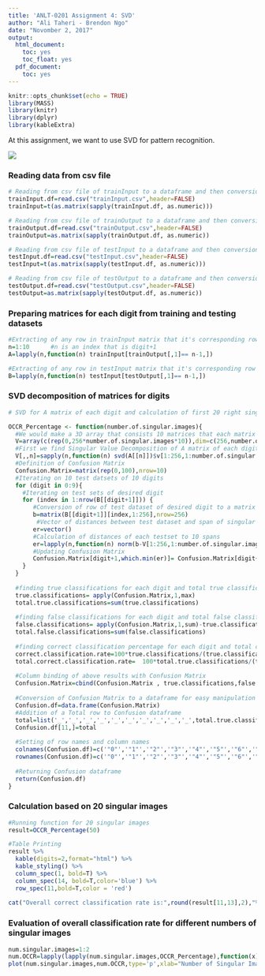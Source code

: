 ```yaml
---
title: 'ANLT-0201 Assignment 4: SVD'
author: "Ali Taheri - Brendon Ngo"
date: "Novomber 2, 2017"
output:
  html_document:
    toc: yes
    toc_float: yes
  pdf_document:
    toc: yes
---
```


```r
knitr::opts_chunk$set(echo = TRUE)
library(MASS)
library(knitr)
library(dplyr)
library(kableExtra)
```

At this assignment, we want to use SVD for pattern recognition.

![](Digits.png)


### Reading data from csv file
```r

# Reading from csv file of trainInput to a dataframe and then conversion to matrix for transposing
trainInput.df=read.csv("trainInput.csv",header=FALSE)
trainInput=t(as.matrix(sapply(trainInput.df, as.numeric))) 

# Reading from csv file of trainOutput to a dataframe and then conversion to matrix
trainOutput.df=read.csv("trainOutput.csv",header=FALSE)
trainOutput=as.matrix(sapply(trainOutput.df, as.numeric))

# Reading from csv file of testInput to a dataframe and then conversion to matrix for transposing
testInput.df=read.csv("testInput.csv",header=FALSE)
testInput=t(as.matrix(sapply(testInput.df, as.numeric))) 

# Reading from csv file of testOutput to a dataframe and then conversion to matrix
testOutput.df=read.csv("testOutput.csv",header=FALSE)
testOutput=as.matrix(sapply(testOutput.df, as.numeric)) 

```

### Preparing matrices for each digit from training and testing datasets

```r
#Extracting of any row in trainInput matrix that it's corresponding row in trainOutput matrix equals with desired digit, making matrices from them and finally preparing a list of these 10 matrices as A
n=1:10      #n is an index that is digit+1
A=lapply(n,function(n) trainInput[trainOutput[,1]== n-1,])

#Extracting of any row in testInput matrix that it's corresponding row in testOutput matrix equals with desired digit, making matrices from them and finally preparing a list of these 10 matrices as B
B=lapply(n,function(n) testInput[testOutput[,1]== n-1,])
```


### SVD decomposition of matrices for digits

``` r
# SVD for A matrix of each digit and calculation of first 20 right singular vectors as singular images

OCCR_Percentage <- function(number.of.singular.images){
  #We would make a 3D array that consists 10 matrices that each matrix is first desired number of singular images    of each digit                                                      
  V=array(c(rep(0,256*number.of.singular.images*10)),dim=c(256,number.of.singular.images,10)) 
  #First we find Singular Value Decomposition of A matrix of each digit and then will consider first 20 right    singular vectors as an orthonormal basis for row of A that are training Inputs
  V[,,n]=sapply(n,function(n) svd(A[[n]])$v[1:256,1:number.of.singular.images])
  #Definition of Confusion Matrix
  Confusion.Matrix=matrix(rep(0,100),nrow=10)
  #Iterating on 10 test datsets of 10 digits
  for (digit in 0:9){                                   
    #Iterating on test sets of desired digit
    for (index in 1:nrow(B[[digit+1]])) {               
       #Conversion of row of test dataset of desired digit to a matrix
       b=matrix(B[[digit+1]][index,1:256],nrow=256)
        #Vector of distances between test dataset and span of singular images of each digit
       er=vector() 
       #Calculation of distances of each testset to 10 spans
       er=lapply(n,function(n) norm(b-V[1:256,1:number.of.singular.images,n]%*%ginv(V[1:256,1:number.of.singular.images,n])%*%b,'2'))
       #Updating Confusion Matrix
       Confusion.Matrix[digit+1,which.min(er)]= Confusion.Matrix[digit+1,which.min(er)]+1
    }
  }
  
  #finding true classifications for each digit and total true classifications
  true.classifications= apply(Confusion.Matrix,1,max)
  total.true.classifications=sum(true.classifications)
  
  #finding false classifications for each digit and total false classifications
  false.classifications= apply(Confusion.Matrix,1,sum)-true.classifications
  total.false.classifications=sum(false.classifications)
  
  #finding correct classification percentage for each digit and total correct classification percentage
  correct.classification.rate=100*true.classifications/(true.classifications+false.classifications)
  total.correct.classification.rate=  100*total.true.classifications/(total.true.classifications+total.false.classifications)
  
  #Column binding of above results with Confusion Matrix
  Confusion.Matrix=cbind(Confusion.Matrix , true.classifications,false.classifications,correct.classification.rate)
  
  #Conversion of Confusion Matrix to a dataframe for easy manipulation and printing
  Confusion.df=data.frame(Confusion.Matrix)
  #Addition of a Total row to Confusion dataframe
  total=list('_','_','_','_','_','_','_','_','_','_',total.true.classifications,total.false.classifications,total.correct.classification.rate)
  Confusion.df[11,]=total
  
  #Setting of row names and column names
  colnames(Confusion.df)=c('"0"','"1"','"2"','"3"','"4"','"5"','"6"','"7"','"8"','"9"',"True      Classifications","False Classifications","Classification Rate %")
  rownames(Confusion.df)=c('"0"','"1"','"2"','"3"','"4"','"5"','"6"','"7"','"8"','"9"','Total')
  
  #Returning Confusion dataframe
  return(Confusion.df)
}
```

### Calculation based on 20 singular images

```r
#Running function for 20 singular images
result=OCCR_Percentage(50)

#Table Printing
result %>% 
  kable(digits=2,format="html") %>%
  kable_styling() %>%
  column_spec(1, bold=T) %>%
  column_spec(14, bold=T,color='blue') %>%
  row_spec(11,bold=T,color = 'red')
  
cat("Overall correct classification rate is:",round(result[11,13],2),"%")
```

### Evaluation of overall classification rate for different numbers of singular images
``` r
num.singular.images=1:2
num.OCCR=lapply(lapply(num.singular.images,OCCR_Percentage),function(x) x[11,13])
plot(num.singular.images,num.OCCR,type='p',xlab="Number of Singular Images",ylab="Perecentage of Correct Classifications")
  
```


